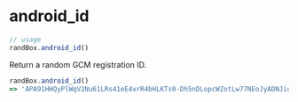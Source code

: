 # android_id

```js
// usage
randBox.android_id()
```

Return a random GCM registration ID.

```js
randBox.android_id()
=> 'APA91HHQyPlWqV2Nu61LRs41eE4vrR4bHLKTs0-Dh5nDLopcWZotLw77NEoJyADNJiq6cwY0jMM02y8aacLs6fe2_ynweFjZJVVevKON-32826v-EFoayyThU3-42YEUY9pCScU_n73yRNSOlTk5W6iPtrDkQ3a6_BvOxRbSYi3E6QEY0ZuIQF0'
```
